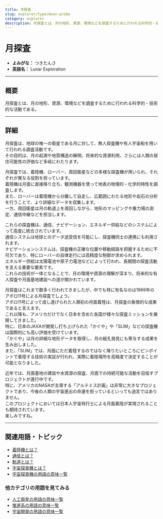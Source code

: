 ```yaml
---
title: 月探査
slug: explorer/type/moon-probe
category: explorer
description: 月探査とは、月の地形、資源、環境などを調査するために行われる科学的・技術的な活動である。
---
```



<Head>
  <script type="application/ld+json">
    {`{
      "@context": "https://schema.org",
      "@type": "DefinedTerm",
      "name": "月探査",
      "inDefinedTermSet": "https://www.space-portal.org",
      "termCode": "explorer/type/moon-probe",
      "description": "月探査とは、月の地形、資源、環境などを調査するために行われる科学的・技術的な活動である。",
      "url": "https://www.space-portal.org/docs/explorer/type/moon-probe"
    }`}
  </script>
</Head>

# 月探査

- **よみがな：** つきたんさ  
- **英語名：** Lunar Exploration   

---

## 概要

月探査とは、月の地形、資源、環境などを調査するために行われる科学的・技術的な活動である。

---

## 詳細

月探査は、地球の唯一の衛星である月に対して、無人探査機や有人宇宙船を用いて行われる調査活動です。  
その目的は、月の起源や地質構造の解明、将来的な資源利用、さらには人類の居住可能性の評価など多岐にわたります。  

月探査では、着陸機、ローバー、周回衛星などの多様な探査機が用いられ、それぞれが異なる役割を担っています。  
着陸機は月面に直接降り立ち、観測機器を使って地表の物理的・化学的特性を調査します。  
また、ローバーは着陸機から分離して自走し、広範囲にわたる地形や岩石の分析を行うことで、より詳細なデータを収集します。  
一方、周回衛星は月の軌道上を周回しながら、地形のマッピングや重力場の測定、通信中継などを担当します。  

これらの探査機は、通信、ナビゲーション、エネルギー供給などのシステムによって高度に統合されています。  
通信システムは地球とのデータ送受信を可能にし、探査機同士の連携にも利用されます。  
ナビゲーションシステムは、探査機の正確な位置や移動経路を把握するために不可欠であり、特にローバーの自律走行には高精度な制御が求められます。  
エネルギー供給は太陽電池や原子力電池などによって行われ、長期間の探査活動を支える重要な要素です。  
これらの技術が一体となることで、月の環境や資源の理解が深まり、将来的な有人探査や月面基地建設への道が開かれています。  

月探査はこれまで数多く行われてきましたが、中でも特に有名なのは1969年のアポロ11号による月探査でしょう。  
アポロ11号によって成し遂げられた人類初の月面着陸は、月探査の象徴的な成果であると言えます。  
これ以降も、アメリカだけでなく日本を含めた各国が様々な探査ミッションを展開してきました。  
特に、日本のJAXAが開発し打ち上げられた「かぐや」や「SLIM」などの探査機は国際的にも高い評価を受けています。  
「かぐや」は月の詳細な地形データを取得し、月の縦孔発見にも寄与する成果を生み出しました。  
また、「SLIM」では、月面にただ着陸するのではなく降りたいところにピンポイントで着陸する技術の実証が行われ、実際に着陸場所を高精度で決定することが可能となりました。

近年では、月面基地の建設や水資源の探査、月面での持続可能な活動を目指すプロジェクトが進行中です。  
特に、アメリカのNASAが主導する「アルテミス計画」は非常に大きなプロジェクトであり、今後の人類の宇宙進出の命運を担っているといっても過言ではありません。  
このプロジェクトにおいては日本人宇宙飛行士による月面着陸が実現されることも期待されています。  
楽しみですね。

---

## 関連用語・トピック

- [着陸機とは？](docs/explorer/technology/lander)
- [通信とは？](docs/communication/communication)
- [軌道とは？](docs/orbit/orbit)
- [宇宙探査機とは？](docs/explorer/space-probe)
- [宇宙探査機の用語の意味一覧](docs/category/explorer)

### 他カテゴリの用語を見てみる
- [人工衛星の用語の意味一覧](docs/category/satellite)
- [推進系の用語の意味一覧](docs/category/propulsion)
- [宇宙開発の用語の意味一覧](docs/category/glossary)
